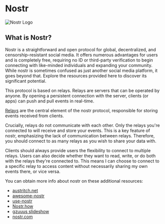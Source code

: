 # Nostr

![Nostr Logo](/img/nostr/nostr-logo.webp)

## What is Nostr?

Nostr is a straightforward and open protocol for global, decentralized, and
censorship-resistant social media. It offers numerous advantages for users and
is completely free, requiring no ID or third-party verification to begin
connecting with like-minded individuals and expanding your community. While
nostr is sometimes confused as just another social media platform, it goes
beyond that. Explore the resources provided here to discover its significant
potential.

This protocol is based on relays. Relays are servers that can be operated by
anyone. By opening a persistent connection with the server, clients (or apps)
can push and pull events in real-time.

[Relays](https://usenostr.org/#relays) are the central element of the nostr
protocol, responsible for storing events received from clients.

Crucially, relays do not communicate with each other. Only the relays you're
connected to will receive and store your events. This is a key feature of nostr,
emphasizing the lack of communication between relays. Therefore, you should
connect to as many relays as you wish to share your data with.

Clients should always provide users the flexibility to connect to multiple
relays. Users can also decide whether they want to read, write, or do both with
the relays they're connected to. This means I can choose to connect to a
specific relay to access content without necessarily sharing my own events
there, or vice versa.

You can obtain more info about nostr on these additional resources:

* [austritch.net](https://www.austrich.net/nostr)
* [awesome-nostr](https://www.nostr.net)
* [use-nostr](https://usenostr.org)
* [Nostr.how](https://nostr.how/en/what-is-nostr)
* [gzuuus slideshow](https://www.canva.com/design/DAFcs32eM7k/1twoK\_IqInXQm5txlZBLCg/view)
* [nostr.com](https://nostr.com)